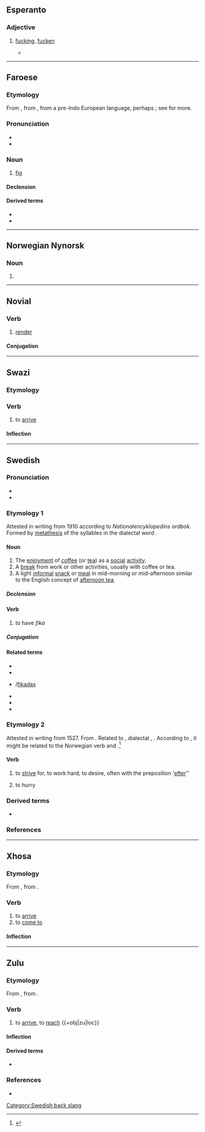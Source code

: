 ==Esperanto==

===Adjective===
{{eo-head}}

# {{lb|eo|vulgar}} [[fucking]], [[fucken]]
#* {{quote-newsgroup
|date=2000-01-16
|title=Neĝa Taglibro (komika)
|first=David J.
|last=Coffin
|newsgroup=soc.culture.esperanto
|id=nEcg4.3600$Ef6.939221@news.shore.net
|url=http://groups.google.com/group/soc.culture.esperanto/msg/1c0e31dbe97cd813
|passage=Dek-kvin Dio-damnaj '''fikaj''' {{l|eo|centimetroj}} da '''fika''' {{l|eo|neĝo}} kaj '''fika''' {{l|eo|neĝpluvo}} kaj '''fika''' {{l|eo|glacio}} kaj {{l|eo|neniu}} {{l|eo|scias}} {{l|eo|kia}} {{l|eo|alia}} {{l|eo|blanka}} {{l|eo|fekaĵo}} {{l|eo|falis}} {{l|eo|lastanokte}}.
|translation=15 goddamn '''fucking''' centimeters of '''fucking''' snow and '''fucking''' sleet and '''fucking''' ice and nobody-knows-what kind of other white shit fell last night.
}}

----

==Faroese==

===Etymology===
From {{etyl|VL.|fo}} {{m|la|fīca||fig}}, from {{etyl|la|fo}} {{m|la|fīcus||fig tree}}, from a pre-Indo European language, perhaps {{etyl|phn|fo}} {{m|phn|||tr=pagh|ripe fig|sc=Phnx}}; see {{m|en|fig}} for more.

===Pronunciation===
* {{IPA|/ˈfiːka/|lang=fo}}
* {{rhymes|iːka|lang=fo}}

===Noun===
{{fo-noun|f|fiku|fikur}}

# [[fig]]

====Declension====
{{fo-decl-noun-f1|fik}}

====Derived terms====
* {{l|fo|fikublað}}
* {{l|fo|fikutræ}}

----
==Norwegian Nynorsk==

===Noun===
{{nn-noun-form|f}}

# {{inflection of|fike||s|definite|lang=nn}}

----

==Novial==

===Verb===
{{nov-verb}}

# [[render]]

====Conjugation====
{{nov-conj}}

----

==Swazi==

===Etymology===
{{rfe|ss}}

===Verb===
{{ss-verb|fika}}

# to [[arrive]]

====Inflection====
{{rfinfl|ss|verb}}

----

==Swedish==

===Pronunciation===
* {{IPA|/ˈfiːˌka/|lang=sv}}
* {{audio|Sv-fika.ogg|audio|lang=sv}}

===Etymology 1===
Attested in writing from 1910 according to ''Nationalencyklopedins ordbok''. Formed by [[metathesis]] of the syllables in the dialectal word {{m|sv|kaffi||coffee}}.

====Noun====
{{sv-noun|c}}

# The [[enjoyment]] of [[coffee]] (or [[tea]]) as a [[social]] [[activity]].
# A [[break]] from work or other activities, usually with coffee or tea.
# A light [[informal]] [[snack]] or [[meal]] in mid-morning or mid-afternoon similar to the English concept of [[afternoon tea]].

=====Declension=====
{{sv-infl-noun-c-or|fik}}

====Verb====
{{head|sv|verb}}
# to have ''fika'' {{gloss|all senses}}

=====Conjugation=====
{{sv-conj-wk|nop=1}}

====Related terms====
* {{l|sv|fik}}
* {{l|sv|fikabröd}}
* {{l|sv|fikadags}}/[[fikadax]]
* {{l|sv|fikapaus}}
* {{l|sv|jobbfika}}
* {{l|sv|personalfika}}

===Etymology 2===
Attested in writing from 1527. From {{inh|sv|gmq-osw|fikia||to hurry, to eagerly strive for}}. Related to {{cog|da|fige}}, dialectal {{cog|no|fikia}}, {{cog|is|fíkjask}}. According to ''{{w|Svenska Akademiens ordbok}}'', it might be related to the Norwegian verb {{m|no|fika||to eagerly move ones arms back and forth}} and {{cog|de|ficken||to rub}}.<ref>{{R:SAOB online|fika}}</ref>

====Verb====
# {{lb|sv|archaic}} to [[strive]] for, to work hard; to desire, often with the preposition '[[efter]]''
#: {{uxi|sv|att '''fika''' efter makt|to desire/strive for power}}
# {{lb|sv|archaic}} to hurry

===Derived terms===
* {{l|sv|fika efter}}

===References===
<references/>

[[Category:Swedish back slang]]

----

==Xhosa==

===Etymology===
From {{inh|xh|bnt-ngu-pro|*-fika}}, from {{inh|xh|bnt-pro|*-pìka}}.

===Verb===
{{xh-verb|fika}}

# to [[arrive]]
# to [[come to]]

====Inflection====
{{rfinfl|xh|verb}}

----

==Zulu==

===Etymology===
From {{inh|zu|bnt-ngu-pro|*-fika}}, from {{inh|zu|bnt-pro|*-pìka}}.

===Verb===
{{zu-verb|fika}}

# {{lb|zu|intransitive}} to [[arrive]], to [[reach]] {{+obj|zu|loc}}

====Inflection====
{{zu-infl-verb|L}}

====Derived terms====
* {{l|zu|umafikazisina}}

===References===
* {{R:zu:ZED||6.3}}